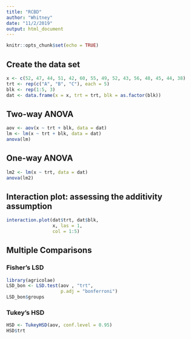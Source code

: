 ```yaml
---
title: "RCBD"
author: "Whitney"
date: "11/2/2019"
output: html_document
---
```


```r
knitr::opts_chunk$set(echo = TRUE)
```

## Create the data set

```r
x <- c(52, 47, 44, 51, 42, 60, 55, 49, 52, 43, 56, 48, 45, 44, 38)
trt <- rep(c("A", "B", "C"), each = 5)
blk <- rep(1:5, 3)
dat <- data.frame(x = x, trt = trt, blk = as.factor(blk))
```

## Two-way ANOVA

```r
aov <- aov(x ~ trt + blk, data = dat)
lm <- lm(x ~ trt + blk, data = dat)
anova(lm)
```

## One-way ANOVA

```r
lm2 <- lm(x ~ trt, data = dat)
anova(lm2)
```

## Interaction plot: assessing the additivity assumption

```r
interaction.plot(dat$trt, dat$blk,
                 x, las = 1,
                 col = 1:5)
```

## Multiple Comparisons
### Fisher’s LSD

```r
library(agricolae)
LSD_bon <- LSD.test(aov , "trt",
                    p.adj = "bonferroni")
LSD_bon$groups
```

### Tukey’s HSD

```r
HSD <- TukeyHSD(aov, conf.level = 0.95)
HSD$trt
```





